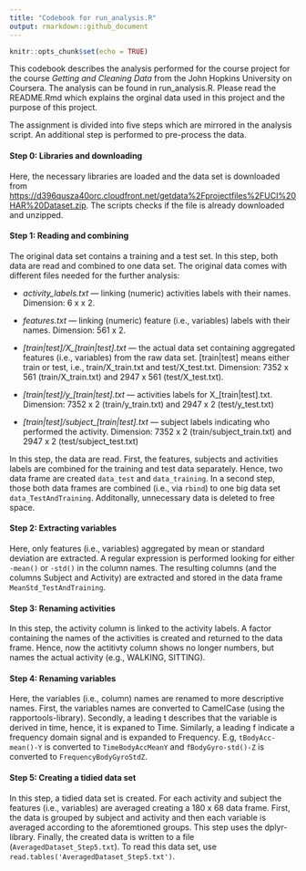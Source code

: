 ```yaml
---
title: "Codebook for run_analysis.R"
output: rmarkdown::github_document
---
```


```r
knitr::opts_chunk$set(echo = TRUE)
```

This codebook describes the analysis performed for the course project for the course *Getting and Cleaning Data* from the John Hopkins University on Coursera. The analysis can be found in run_analysis.R.
Please read the README.Rmd which explains the orginal data used in this project and the purpose of this project. 

The assignment is divided into five steps which are mirrored in the analysis script. An additional step is performed to pre-process the data. 

#### Step 0: Libraries and downloading
Here, the necessary libraries are loaded and the data set is downloaded from <https://d396qusza40orc.cloudfront.net/getdata%2Fprojectfiles%2FUCI%20HAR%20Dataset.zip>. The scripts checks if the file is already downloaded and unzipped. 

#### Step 1: Reading and combining
The original data set contains a training and a test set. In this step, both data are read and combined to one data set. 
The original data comes with different files needed for the further analysis:

* *activity_labels.txt* --- linking (numeric) activities labels with their names. Dimension: 6 x x 2. 

* *features.txt* --- linking (numeric) feature (i.e., variables) labels with their names. Dimension: 561 x 2.

* *[train|test]/X_[train|test].txt* --- the actual data set containing aggregated features (i.e., variables) from the raw data set. [train|test] means either train or test, i.e., train/X_train.txt and test/X_test.txt. Dimension: 7352 x 561 (train/X_train.txt) and 2947 x 561 (test/X_test.txt).

* *[train|test]/y_[train|test].txt* --- activities labels for X_[train|test].txt. Dimension: 7352 x 2 (train/y_train.txt) and 2947 x 2 (test/y_test.txt)

* *[train|test]/subject_[train|test].txt* --- subject labels indicating who performed the activity. Dimension: 7352 x 2 (train/subject_train.txt) and 2947 x 2 (test/subject_test.txt)

In this step, the data are read. First, the features, subjects and activities labels are combined for the training and test data separately. Hence, two data frame are created `data_test` and `data_training`. In a second step, those both data frames are combined (i.e., via `rbind`) to one big data set `data_TestAndTraining`.
Additonally, unnecessary data is deleted to free space. 

#### Step 2: Extracting variables
Here, only features (i.e., variables) aggregated by mean or standard deviation are extracted. A regular expression is performed looking for either `-mean()` or `-std()` in the column names. The resulting columns (and the columns Subject and Activity) are extracted and stored in the data frame `MeanStd_TestAndTraining`.

#### Step 3: Renaming activities
In this step, the activity column is linked to the activity labels. A factor containing the names of the activities is created and returned to the data frame. Hence, now the actitivty column shows no longer numbers, but names the actual activity (e.g., WALKING, SITTING).

#### Step 4: Renaming variables
Here, the variables (i.e., column) names are renamed to more descriptive names. First, the variables names are converted to CamelCase (using the rapportools-library). Secondly, a leading t describes that the variable is derived in time, hence, it is expaned to Time. Similarly, a leading f indicate a frequency domain signal and is expanded to Frequency. E.g, `tBodyAcc-mean()-Y` is converted to `TimeBodyAccMeanY` and `fBodyGyro-std()-Z` is converted to `FrequencyBodyGyroStdZ`.

#### Step 5: Creating a tidied data set
In this step, a tidied data set is created. For each activity and subject the features (i.e., variables) are averaged creating a 180 x 68 data frame. First, the data is grouped by subject and activity and then each variable is averaged according to the aforemtioned groups. This step uses the dplyr-library. Finally, the created data is written to a file (`AveragedDataset_Step5.txt`).
To read this data set, use `read.tables('AveragedDataset_Step5.txt')`.
